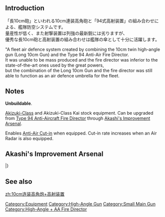 {{EquipmentInfo}}

==Introduction==
「長10cm砲」といわれる10cm連装高角砲と「94式高射装置」の組み合わせによる、艦隊防空システムです。<br>量産性が低く、また射撃装置は列強の最新鋭には劣りますが、<br>優秀な長10cm砲と高射装置の組み合わせは艦隊の傘として十分に活躍します。 

"A fleet air defence system created by combining the 10cm twin high-angle gun (Long 10cm Gun) and the Type 94 Anti-Air Fire Director. <br>It was unable to be mass produced and the fire director was inferior to the state-of-the-art ones used by the great powers,<br> but the combination of the Long 10cm Gun and the fire director was still able to function as an air defence umbrella for the fleet.

==Notes==

'''Unbuildable'''.

[[:Category:Akizuki Class|Akizuki-Class]] and Akizuki-Class Kai stock equipment. Can be upgraded from [[Type 94 Anti-Aircraft Fire Director]] through [[Akashi's Improvement Arsenal]].

Enables [[Aerial Combat#Anti-Air Cut-In|Anti-Air Cut-in]] when equipped. Cut-in rate increases when an Air Radar is also equipped.

==Akashi's Improvement Arsenal==
{{AkashiWorkshop}}
{{AkashiWorkshopLine
|Name=10cm Twin High-angle Mount + Anti-Aircraft Fire Director
|ItemType=GreenGunDP
|Fuel=10
|Ammo=60
|Steel=150
|Baux=50
|Mats0-5=6/7
|Mats6-9=5/8
|Mats10=-
|Screws0-5=3/4
|Screws6-9=4/7
|Screws10=-
|EquipConsume0-5=-
|EquipConsume6-9=2*
|EquipConsume10=-
|Sun=T
|Mon=A
|Tue=A
|Wed=A
|Thu=✓
|Fri=T
|Sat=T
|2ndShip=[[Akizuki]]<br>[[Teruzuki]]
|Notes=Uses [[10cm Twin High-angle Mount]]s for improvement past ★+6. 
}}
|}

==See also==
{{Equipmentlist}}
[[Category:Equipment]]
[[Category:High-Angle Gun]]
[[Category:Small Main Gun]]
[[Category:High-Angle + AA Fire Director]]
[[zh:10cm连装高角炮+高射装置]]